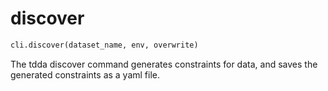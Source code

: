 # discover { #kedro_tdda.cli.discover }

```python
cli.discover(dataset_name, env, overwrite)
```

The tdda discover command generates constraints for data, 
and saves the generated constraints as a yaml file.